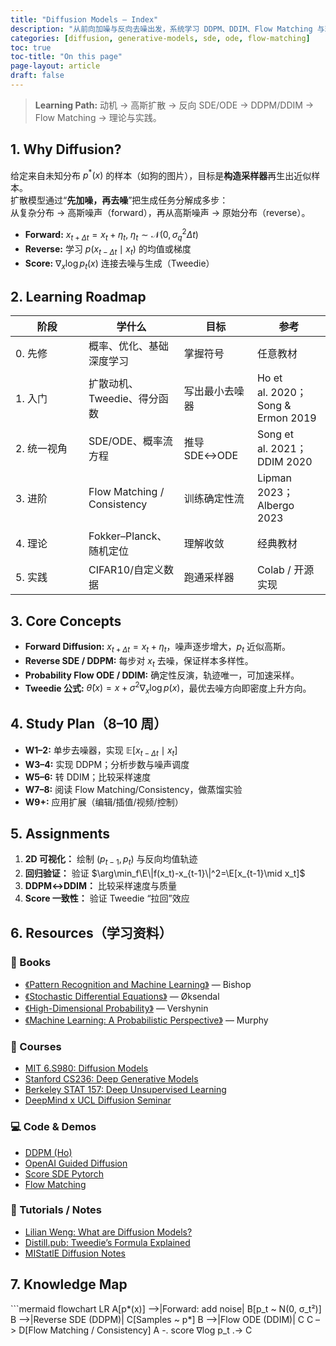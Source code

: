 ```yaml
---
title: "Diffusion Models — Index"
description: "从前向加噪与反向去噪出发，系统学习 DDPM、DDIM、Flow Matching 与理论基础。"
categories: [diffusion, generative-models, sde, ode, flow-matching]
toc: true
toc-title: "On this page"
page-layout: article
draft: false
---
```


> **Learning Path:** 动机 → 高斯扩散 → 反向 SDE/ODE → DDPM/DDIM → Flow Matching → 理论与实践。

## 1. Why Diffusion?
给定来自未知分布 $p^*(x)$ 的样本（如狗的图片），目标是**构造采样器**再生出近似样本。  
扩散模型通过“**先加噪，再去噪**”把生成任务分解成多步：  
从复杂分布 $\to$ 高斯噪声（forward），再从高斯噪声 $\to$ 原始分布（reverse）。

::: callout-note
- **Forward:** $x_{t+\Delta t}=x_t+\eta_t,\ \eta_t\sim\mathcal N(0,\sigma_q^2\Delta t)$  
- **Reverse:** 学习 $p(x_{t-\Delta t}\mid x_t)$ 的均值或梯度  
- **Score:** $\nabla_x\log p_t(x)$ 连接去噪与生成（Tweedie）
:::

## 2. Learning Roadmap
| 阶段 | 学什么 | 目标 | 参考 |
|------|--------|------|------|
| 0. 先修 | 概率、优化、基础深度学习 | 掌握符号 | 任意教材 |
| 1. 入门 | 扩散动机、Tweedie、得分函数 | 写出最小去噪器 | Ho et al. 2020；Song & Ermon 2019 |
| 2. 统一视角 | SDE/ODE、概率流方程 | 推导 SDE↔ODE | Song et al. 2021；DDIM 2020 |
| 3. 进阶 | Flow Matching / Consistency | 训练确定性流 | Lipman 2023；Albergo 2023 |
| 4. 理论 | Fokker–Planck、随机定位 | 理解收敛 | 经典教材 |
| 5. 实践 | CIFAR10/自定义数据 | 跑通采样器 | Colab / 开源实现 |

## 3. Core Concepts
- **Forward Diffusion:** $x_{t+\Delta t}=x_t+\eta_t$，噪声逐步增大，$p_t$ 近似高斯。  
- **Reverse SDE / DDPM:** 每步对 $x_t$ 去噪，保证样本多样性。  
- **Probability Flow ODE / DDIM:** 确定性反演，轨迹唯一，可加速采样。  
- **Tweedie 公式:** $\hat\theta(x)=x+\sigma^2\nabla_x\log p(x)$，最优去噪方向即密度上升方向。  

## 4. Study Plan（8–10 周）
- **W1–2:** 单步去噪器，实现 $\mathbb E[x_{t-\Delta t}\mid x_t]$  
- **W3–4:** 实现 DDPM；分析步数与噪声调度  
- **W5–6:** 转 DDIM；比较采样速度  
- **W7–8:** 阅读 Flow Matching/Consistency，做蒸馏实验  
- **W9+:** 应用扩展（编辑/插值/视频/控制）

## 5. Assignments
1. **2D 可视化：** 绘制 $(p_{t-1},p_t)$ 与反向均值轨迹  
2. **回归验证：** 验证 $\arg\min_f\E\|f(x_t)-x_{t-1}\|^2=\E[x_{t-1}\mid x_t]$  
3. **DDPM↔DDIM：** 比较采样速度与质量  
4. **Score 一致性：** 验证 Tweedie “拉回”效应  

## 6. Resources（学习资料）

### 📗 Books
- [《Pattern Recognition and Machine Learning》](https://www.springer.com/gp/book/9780387310732) — Bishop  
- [《Stochastic Differential Equations》](https://www.springer.com/gp/book/9783540047582) — Øksendal  
- [《High-Dimensional Probability》](https://www.cambridge.org/core/books/highdimensional-probability/43D9A8A3A9E5C2B9A91AF5D69368D94B) — Vershynin  
- [《Machine Learning: A Probabilistic Perspective》](https://probml.github.io/pml-book/) — Murphy  

### 🎥 Courses
- [MIT 6.S980: Diffusion Models](https://mit-diffusion.github.io)  
- [Stanford CS236: Deep Generative Models](https://deepgenerativemodels.github.io)  
- [Berkeley STAT 157: Deep Unsupervised Learning](https://sites.google.com/view/berkeley-stat-157/)  
- [DeepMind x UCL Diffusion Seminar](https://www.youtube.com/playlist?list=PLqYmG7hTraZCkftCvihsG2zQ_N9l3QOjo)  

### 💻 Code & Demos
- [DDPM (Ho)](https://github.com/hojonathanho/diffusion)  
- [OpenAI Guided Diffusion](https://github.com/openai/guided-diffusion)  
- [Score SDE Pytorch](https://github.com/yang-song/score_sde_pytorch)  
- [Flow Matching](https://github.com/atong01/flow-matching)  

### 🧠 Tutorials / Notes
- [Lilian Weng: What are Diffusion Models?](https://lilianweng.github.io/posts/2021-07-11-diffusion-models/)  
- [Distill.pub: Tweedie’s Formula Explained](https://distill.pub/)  
- [MIStatlE Diffusion Notes](../notes/)  

## 7. Knowledge Map
```mermaid
flowchart LR
  A[p*(x)] -->|Forward: add noise| B[p_t ~ N(0, σ_t²)]
  B -->|Reverse SDE (DDPM)| C[Samples ~ p*]
  B -->|Flow ODE (DDIM)| C
  C --> D[Flow Matching / Consistency]
  A -. score ∇log p_t .-> C
